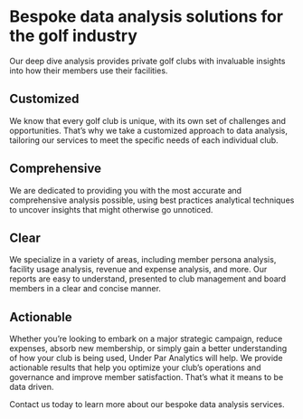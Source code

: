 # Bespoke data analysis solutions for the golf industry

Our deep dive analysis provides private golf clubs with invaluable insights into how their members use their facilities.

## Customized

We know that every golf club is unique, with its own set of challenges and opportunities. That's why we take a customized approach to data analysis, tailoring our services to meet the specific needs of each individual club.

## Comprehensive

We are dedicated to providing you with the most accurate and comprehensive analysis possible, using best practices analytical techniques to uncover insights that might otherwise go unnoticed.

## Clear

We specialize in a variety of areas, including member persona analysis, facility usage analysis, revenue and expense analysis, and more. Our reports are easy to understand, presented to club management and board members in a clear and concise manner.

## Actionable

Whether you're looking to embark on a major strategic campaign, reduce expenses, absorb new membership, or simply gain a better understanding of how your club is being used, Under Par Analytics will help. We provide actionable results that help you optimize your club's operations and governance and improve member satisfaction. That's what it means to be data driven.

Contact us today to learn more about our bespoke data analysis services.
